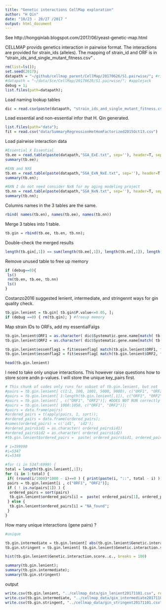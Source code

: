 ```yaml
---
title: "Genetic interactions CellMap exploration"
author: "H Qin"
date: "10/23 - 20/27 /2017 "
output: html_document
---
```

See http://hongqinlab.blogspot.com/2017/06/yeast-genetic-map.html

CELLMAP provids genetics interaction in pairwise format. 
The interactions are provided for strain_ids (alleles). 
The mapping of strain_id and ORF is in "strain_ids_and_single_mutant_fitness.csv" . 
```r
rm(list=ls());
set.seed(2017);
datapath = "~/github/cellmap_parent/CellMap/20170626/S1.pairwise/"; #ridgeside
#datapath = "~/data/Sce/CellMap/20170626/S1.pairwise/"; #applejack
debug = 1;
list.files(path=datapath);
```

Load naming lookup tables
```r
dic = read.csv(paste(datapath, "strain_ids_and_single_mutant_fitness.csv", sep=''))
```

Load essential and non-essential infor that H. Qin generated. 
```r
list.files(path="data");
fit = read.csv("data/SummaryRegressionHetHomFactorized2015Oct13.csv")
```

Load pairwise interaction data
```r
#Essential X Essential 
tb.ee = read.table(paste(datapath,"SGA_ExE.txt", sep=''), header=T, sep="\t");
summary(tb.ee);
```

```r
#EXN and NXE
tb.en = read.table(paste(datapath,"SGA_ExN_NxE.txt", sep=''), header=T, sep="\t");
summary(tb.en);
```

```r
#NXN I do not need consider NxN for my aging modeling project
tb.nn = read.table(paste(datapath,"SGA_NxN.txt", sep=''), header=T, sep="\t");
summary(tb.nn);
```

Columns names in the 3 tables are the same. 
```r
rbind( names(tb.en), names(tb.ee), names(tb.nn))
```

Merge 3 tables into 1 table. 
```r
tb.gin = rbind(tb.ee, tb.en, tb.nn);
```
Double-check the merged results
```r
length(tb.gin[,1]) == sum(length(tb.ee[,1]), length(tb.en[,1]), length(tb.nn[,1]))
```

Remove unused table to free up memory
```r
if (debug==0){
 ls()
 rm(tb.en, tb.ee, tb.nn)
 ls()
}
```


Costanzo2016 suggested lenient, intermediate, and stringennt ways for gin quality check. 

```r
tb.gin.lenient = tb.gin[ tb.gin$P.value<=0.05, ];
if (debug ==0) { rm(tb.gin); } #freeup memory
```

Map strain IDs to ORFs, add my essentialFalgs

```r
tb.gin.lenient$ORF1 = as.character( dic$Systematic.gene.name[match( tb.gin.lenient$Query.Strain.ID, dic$Strain.ID)] )
tb.gin.lenient$ORF2 = as.character( dic$Systematic.gene.name[match( tb.gin.lenient$Array.Strain.ID, dic$Strain.ID)] )

tb.gin.lenient$essenflag1 = fit$essenflag[ match(tb.gin.lenient$ORF1, fit$orf)]
tb.gin.lenient$essenflag2 = fit$essenflag[ match(tb.gin.lenient$ORF2, fit$orf)]

head(tb.gin.lenient)
```

I need to take only unqiue interactions. This however raise questions how to store score andn p-values. 
I will store the unique key_pairs first. 


```r
# This chunk of codes only runs for subset of tb.gin.lenient, but not 
#pairs = tb.gin.lenient[ c(1:2, 100, 1001, 5000, 9000), c("ORF1", "ORF2")]; #debug
#pairs = tb.gin.lenient[ 1:length(tb.gin.lenient[,1]), c("ORF1", "ORF2")];#DOES NOT RUN correctly
#pairs = tb.gin.lenient[ , c("ORF1", "ORF2")]; #DOES NOT RUN correctly
#pairs = tb.gin.lenient[ 1000:1050, c("ORF1", "ORF2")];
#pairs = data.frame(pairs)
#ordered_pairs = t(apply(pairs, 1, sort)); 
#ordered_pairs = data.frame(ordered_pairs);
#names(ordered_pairs) = c('id1', 'id2');
#ordered_pairs$id1 = as.character( ordered_pairs$id1)
#ordered_pairs$id2 = as.character( ordered_pairs$id2)
#tb.gin.lenient$ordered_pairs =  paste( ordered_pairs$id1, ordered_pairs$id2, sep="_")[5:10]
```

```r
# i=199990
#i=5347
#i=5348

#for (i in 5347:6999) {
total = length(tb.gin.lenient[,1]);
for (i in 1:total) {
 if( (round(i/1000)*1000 - i)==0 ) { print(paste(i, "::", total - i) ); }  
 pairs = tb.gin.lenient[i , c("ORF1", "ORF2")];
 if ( ! is.na(pairs[1]) ) {
  ordered_pairs = sort(pairs)
  tb.gin.lenient$ordered_pairs[i] =  paste( ordered_pairs[1], ordered_pairs[2], sep="_");
 } else {
  tb.gin.lenient$ordered_pairs[i] = "NA_found"; 
 }
}
```

How many unique interactions (gene pairs) ? 
```r
#unique
```

```r
tb.gin.intermediate = tb.gin.lenient[ abs(tb.gin.lenient$Genetic.interaction.score..ε.) >0.08, ];
tb.gin.stringent = tb.gin.lenient[ tb.gin.lenient$Genetic.interaction.score..ε.>0.16 | tb.gin.lenient$Genetic.interaction.score..ε.< -0.12, ]
```


```r
hist(tb.gin.lenient$Genetic.interaction.score..ε., breaks = 100)
```


```r
summary(tb.gin.lenient);
summary(tb.gin.intermediate);
summary(tb.gin.stringent)
```


output
```r
write.csv(tb.gin.lenient, "../cellmap_data/gin_lenient20171101.csv", row.names = F);
write.csv(tb.gin.intermediate, "../cellmap_data/gin_intermediate20171101.csv", row.names = F);
write.csv(tb.gin.stringent, "../cellmap_data/gin_stringent20171101.csv", row.names = F);
```

